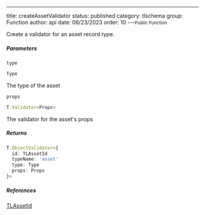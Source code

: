 ---
title: createAssetValidator
status: published
category: tlschema
group: Function
author: api
date: 06/23/2023
order: 10
---<Small>Public Function</Small>

Create a validator for an asset record type.


##### Parameters


<ParametersTable>

<ParametersTableRow>
<ParametersTableName>

`type`

</ParametersTableName>
<ParametersTableDescription>

```ts
Type
```

The type of the asset




</ParametersTableDescription>
</ParametersTableRow>
<ParametersTableRow>
<ParametersTableName>

`props`

</ParametersTableName>
<ParametersTableDescription>

```ts
T.Validator<Props>
```

The validator for the asset's props




</ParametersTableDescription>
</ParametersTableRow>
</ParametersTable>

##### Returns


```ts
T.ObjectValidator<{
  id: TLAssetId
  typeName: 'asset'
  type: Type
  props: Props
}>
```

##### References

[TLAssetId](/gen/tlschema/TLAssetId-type)

